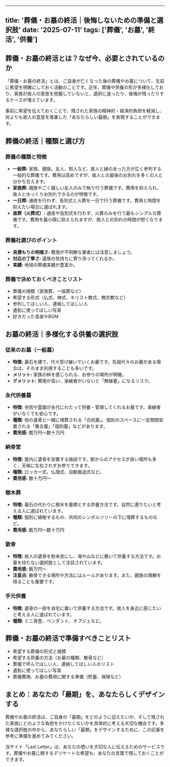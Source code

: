
---
title: '葬儀・お墓の終活｜後悔しないための準備と選択肢'
date: '2025-07-11'
tags: ['葬儀', 'お墓', '終活', '供養']
---

## 葬儀・お墓の終活とは？なぜ今、必要とされているのか

「葬儀・お墓の終活」とは、ご自身が亡くなった後の葬儀やお墓について、生前に希望を明確にしておく活動のことです。近年、葬儀や供養の形が多様化しており、家族が故人の意思を把握していないと、選択に迷ったり、後悔が残ったりするケースが増えています。

事前に希望を伝えておくことで、残された家族の精神的・経済的負担を軽減し、何よりも故人の意思を尊重した「あなたらしい最期」を実現することができます。

## 葬儀の終活｜種類と選び方

### 葬儀の種類と特徴

*   **一般葬:** 家族、親族、友人、知人など、故人と縁のあった方が広く参列する一般的な葬儀です。費用は高めですが、故人との最後のお別れを多くの人と分かち合えます。
*   **家族葬:** 親族やごく親しい友人のみで執り行う葬儀です。費用を抑えられ、故人とゆっくりお別れできるのが特徴です。
*   **一日葬:** 通夜を行わず、告別式と火葬を一日で行う葬儀です。費用と時間を抑えたい場合に選ばれます。
*   **直葬（火葬式）:** 通夜や告別式を行わず、火葬のみを行う最もシンプルな葬儀です。費用を最小限に抑えられますが、故人との別れの時間が短くなります。

### 葬儀社選びのポイント

*   **見積もりの明確さ:** 費用が不明瞭な業者には注意しましょう。
*   **対応の丁寧さ:** 遺族の気持ちに寄り添ってくれるか。
*   **実績:** 地域の葬儀実績が豊富か。

### 葬儀で決めておくべきことリスト

*   葬儀の規模（家族葬、一般葬など）
*   希望する形式（仏式、神式、キリスト教式、無宗教など）
*   参列してほしい人、連絡してほしい人
*   遺影に使ってほしい写真
*   好きだった音楽やBGM

## お墓の終活｜多様化する供養の選択肢

### 従来のお墓（一般墓）

*   **特徴:** 墓石を建て、代々受け継いでいくお墓です。先祖代々のお墓がある場合は、そのまま利用することも多いです。
*   **メリット:** 家族の絆を感じられる、お参りの場所が明確。
*   **デメリット:** 費用が高い、承継者がいないと「無縁墓」になるリスク。

### 永代供養墓

*   **特徴:** 寺院や霊園が永代にわたって供養・管理してくれるお墓です。承継者がいなくても安心です。
*   **種類:** 他の遺骨と一緒に埋葬される「合祀墓」、個別のスペースに一定期間安置される「集合墓」「個別墓」などがあります。
*   **費用感:** 数万円〜数十万円

### 納骨堂

*   **特徴:** 屋内に遺骨を安置する施設です。駅からのアクセスが良い場所も多く、天候に左右されずお参りできます。
*   **種類:** ロッカー式、仏壇式、自動搬送式など。
*   **費用感:** 数十万円〜

### 樹木葬

*   **特徴:** 墓石の代わりに樹木を墓標とする供養方法です。自然に還りたいと考える人に選ばれています。
*   **種類:** 個別に植樹するもの、共同のシンボルツリーの下に埋葬するものなど。
*   **費用感:** 数万円〜数十万円

### 散骨

*   **特徴:** 故人の遺骨を粉末状にし、海や山などに撒いて供養する方法です。お墓を持たない選択肢として注目されています。
*   **費用感:** 数万円〜
*   **注意点:** 散骨できる場所や方法にはルールがあります。また、親族の理解を得ることも重要です。

### 手元供養

*   **特徴:** 遺骨の一部を自宅に置いて供養する方法です。故人を身近に感じたいと考える人に選ばれています。
*   **種類:** ミニ骨壺、ペンダント、オブジェなど。

## 葬儀・お墓の終活で準備すべきことリスト

*   希望する葬儀の形式と規模
*   希望する供養の方法（お墓の種類、散骨など）
*   葬儀で呼んでほしい人、連絡してほしい人のリスト
*   遺影に使ってほしい写真
*   葬儀費用、お墓の費用に関する準備（貯蓄、保険など）

## まとめ：あなたの「最期」を、あなたらしくデザインする

葬儀やお墓の終活は、ご自身の「最期」をどのように迎えたいか、そして残された家族にどのような負担をかけたくないかを具体的に考える大切な機会です。多様な選択肢の中から、あなたらしい「最期」をデザインするために、この記事を参考に準備を進めてみてください。

当サイト「Last Letter」は、あなたの想いを大切な人に伝えるためのサービスです。葬儀やお墓に関するデリケートな希望も、あなたの言葉で残しておくことができます。
